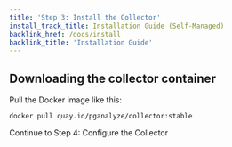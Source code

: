 ```yaml
---
title: 'Step 3: Install the Collector'
install_track_title: Installation Guide (Self-Managed)
backlink_href: /docs/install
backlink_title: 'Installation Guide'
---
```


## Downloading the collector container

Pull the Docker image like this:

```
docker pull quay.io/pganalyze/collector:stable
```

<Link className="btn btn-success" to="04_configure_the_collector_docker">
  Continue to Step 4: Configure the Collector
</Link>
